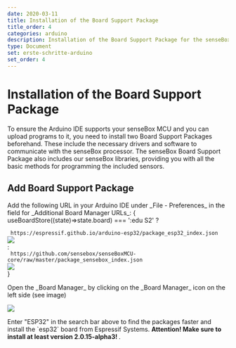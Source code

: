 ```yaml
---
date: 2020-03-11
title: Installation of the Board Support Package
title_order: 4
categories: arduino
description: Installation of the Board Support Package for the senseBox MCU
type: Document
set: erste-schritte-arduino
set_order: 4
---
```



# Installation of the Board Support Package

<div>
  <div class="description">
    To ensure the Arduino IDE supports your senseBox MCU and you can upload programs to it, you need to install two Board Support Packages beforehand. 
    These include the necessary drivers and software to communicate with the senseBox processor. 
    The senseBox Board Support Package also includes our senseBox libraries, providing you with all the basic methods for programming the included sensors.
  </div>
  <h2>Add Board Support Package</h2>
  <p>
    Add the following URL in your Arduino IDE under _File - Preferences_ in the field for _Additional Board Manager URLs_: 
  { useBoardStore((state)=>state.board) === ':edu S2' ? <div>
    <code> https://espressif.github.io/arduino-esp32/package_esp32_index.json </code>
        <div className="flex justify-center mt-4">
      <img className src="/img/arduino-bilder/installation/arduino-bsp-esp32s2.png"/>
      </div></div> : <div>
    <code> https://github.com/sensebox/senseBoxMCU-core/raw/master/package_sensebox_index.json </code>
        <div className="flex justify-center mt-4">
      <img className src="/img/arduino-bilder/installation/arduino-board-support-url.png"/>
      </div> </div>
    }


  </p>

  <p>
    Open the _Board Manager_ by clicking on the _Board Manager_ icon on the left side (see image)
  </p>
  <div className="flex justify-center">
    <img src="/img/arduino-bilder/installation/arduino-boards.png"/>
  </div>
  <p>
    Enter "ESP32" in the search bar above to find the packages faster and install the `esp32` board from Espressif Systems. 
    <b>Attention! Make sure to install at least version 2.0.15-alpha3! </b>.
  </p>
</div>
